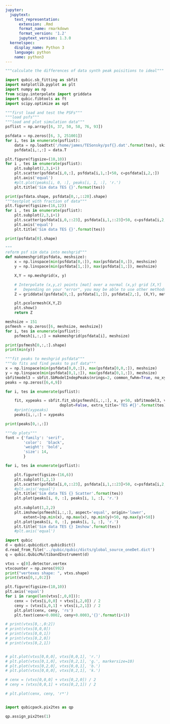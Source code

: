 ```yaml
---
jupyter:
  jupytext:
    text_representation:
      extension: .Rmd
      format_name: rmarkdown
      format_version: '1.2'
      jupytext_version: 1.3.0
  kernelspec:
    display_name: Python 3
    language: python
    name: python3
---
```


```python
"""calculate the differences of data synth peak poisitions to ideal"""
```

```python
import qubic.sb_fitting as sbfit
import matplotlib.pyplot as plt
import numpy as np
from scipy.interpolate import griddata
import qubic.fibtools as ft
import scipy.optimize as opt
```

```python
"""first load and test the PSFs"""
"""load psfs"""
"""load and plot simulation data"""
psflist = np.array([6, 37, 50, 58, 76, 93])

psfdata = np.zeros([6, 3, 251001])
for i, tes in enumerate(psflist):
    data = np.loadtxt('/home/james/TESonsky/psf{}.dat'.format(tes), skiprows=1)
    psfdata[i,:,:] = data.T

plt.figure(figsize=(10,10))
for i , tes in enumerate(psflist):
    plt.subplot(2,3,i+1)
    plt.scatter(psfdata[i,0,:], psfdata[i,1,:]+50, c=psfdata[i,2,:])
    plt.axis('equal')
    #plt.plot(peaks[i, 0, :], peaks[i, 1, :], 'r.')
    plt.title('Sim data TES {}'.format(tes))
```

```python
print(psfdata.shape, psfdata[0,:,::20].shape)
"""testplot with fraction of data"""
plt.figure(figsize=(16,12))
for i , tes in enumerate(psflist):
    plt.subplot(2,3,i+1)
    plt.scatter(psfdata[i,0,::23], psfdata[i,1,::23]+50, c=psfdata[i,2,::23], marker='d')
    plt.axis('equal')
    plt.title('Sim data TES {}'.format(tes))
```

```python
print(psfdata[0].shape)
```

```python
"""
reform psf sim data into meshgrid"""
def makemeshgrid(psfdata, meshsize):
    x = np.linspace(min(psfdata[0,:]), max(psfdata[0,:]), meshsize)
    y = np.linspace(min(psfdata[1,:]), max(psfdata[1,:]), meshsize)

    X,Y = np.meshgrid(x, y)

    # Interpolate (x,y,z) points [mat] over a normal (x,y) grid [X,Y]
    #   Depending on your "error", you may be able to use other methods
    Z = griddata((psfdata[0,:], psfdata[1,:]), psfdata[2,:], (X,Y), method='nearest')

    plt.pcolormesh(X,Y,Z)
    plt.show()
    return Z

meshsize = 151
psfmesh = np.zeros([6, meshsize, meshsize])
for i, tes in enumerate(psflist):
    psfmesh[i,:,:] = makemeshgrid(psfdata[i], meshsize)

```

```python
print(psfmesh[0,:,:].shape)
print(min(y))
```

```python
"""fit peaks to meshgrid psfdata"""
"""do fits and find peaks to psf data"""
x = np.linspace(min(psfdata[0,0,:]), max(psfdata[0,0,:]), meshsize)
y = np.linspace(min(psfdata[0,1,:]), max(psfdata[0,1,:]), meshsize)
sbfitmodel3 = sbfit.SbModelIndepPeaks(nrings=2, common_fwhm=True, no_xy_shift=False, distortion=False)
peaks = np.zeros([6,4,9])

for i, tes in enumerate(psflist):

    fit, xypeaks = sbfit.fit_sb(psfmesh[i,:,:], x, y+50, sbfitmodel3, verbose=True, resample=False, 
                        doplot=False, extra_title='TES #{}'.format(tes))
    #print(xypeaks)
    peaks[i,:,:] = xypeaks
```

```python
print(peaks[0,:,:])
```

```python
"""do plots"""
font = {'family': 'serif',
        'color':  'black',
        'weight': 'bold',
        'size': 14,
        }

for i, tes in enumerate(psflist):

    plt.figure(figsize=(16,6))
    plt.subplot(1,2,1)
    plt.scatter(psfdata[i,0,::23], psfdata[i,1,::23]+50, c=psfdata[i,2,::23], marker='d')
    #plt.axis('equal')
    plt.title('Sim data TES {} Scatter'.format(tes))
    plt.plot(peaks[i, 0, :], peaks[i, 1, :], 'r.')
    
    plt.subplot(1,2,2)
    plt.imshow(psfmesh[i,:,:], aspect='equal', origin='lower',
        extent=[np.min(x), np.max(x), np.min(y)+50, np.max(y)+50])
    plt.plot(peaks[i, 0, :], peaks[i, 1, :], 'r.')
    plt.title('Sim data TES {} Imshow'.format(tes))
    #plt.axis('equal')
```

```python
import qubic
d = qubic.qubicdict.qubicDict()
d.read_from_file('../qubic/qubic/dicts/global_source_oneDet.dict')
q = qubic.QubicMultibandInstrument(d)

vtxs = q[0].detector.vertex
vtxcounter = np.zeros(992)
print("vertexes shape: ", vtxs.shape)
print(vtxs[0,:,0:2])

plt.figure(figsize=(10,10))
plt.axis('equal')
for i in range(len(vtxs[:,0,0])):
    cenx = (vtxs[i,0,0] + vtxs[i,2,0]) / 2
    ceny = (vtxs[i,0,1] + vtxs[i,2,1]) / 2
    plt.plot(cenx, ceny, 'rs')
    plt.text(cenx+0.0002, ceny+0.0003,'{}'.format(i+1))
```

```python
# print(vtxs[0,:,0:2])
# print(vtxs[0,0,0])
# print(vtxs[0,0,1])
# print(vtxs[0,2,0])
# print(vtxs[0,2,1])


# plt.plot(vtxs[0,0,0], vtxs[0,0,1], 'r.')
# plt.plot(vtxs[0,1,0], vtxs[0,2,1], 'g.', markersize=10)
# plt.plot(vtxs[0,2,0], vtxs[0,0,1], 'b.')
# plt.plot(vtxs[0,0,0], vtxs[0,2,1], 'k.')

# cenx = (vtxs[0,0,0] + vtxs[0,2,0]) / 2
# ceny = (vtxs[0,0,1] + vtxs[0,2,1]) / 2

# plt.plot(cenx, ceny, 'r*')



```

```python
import qubicpack.pix2tes as qp
```

```python
qp.assign_pix2tes(1)
```

```python

```
